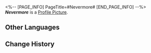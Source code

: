 <%-- [PAGE_INFO]
PageTitle=#Nevermore#
[END_PAGE_INFO] --%>
{{Item Infobox
|title       = ''Nevermore''
|id          = 210305
|image       = Item ''Nevermore''.png
|type        = Disk
|invCategory = Valuables
|rarity      = 3
|effect      = A record that can be played on the Express' phonograph. It might be a chance acquisition or a gift from someone else. All sorts of memories surge up when the music plays &mdash; the smiles, encounters, touches, and the excitement of battle. Maybe that is why people still collect records even as society rapidly advances.<br />The current record contains the track "Nevermore."
|description = <br />''Quoth the raven, "Nevermore!"''
}}
'''''Nevermore''''' is a [[Profile Picture]].

==Other Languages==
{{Other Languages
|en   = ''Nevermore''
|zhs  = 《永不复焉》
|zht  = 《永不復焉》
|ja   = 『もう二度とない』
|ko   = ≪결코 더는≫
|es   = Nunca jamás
|fr   = ''Nevermore''
|ru   = Nevermore
|th   = "Nevermore"
|vi   = Quyết Không Trở Lại
|de   = „Nimmermehr“
|id   = "Nevermore"
|pt   = "Nevermore"
}}

==Change History==
{{Change History|2.0}}